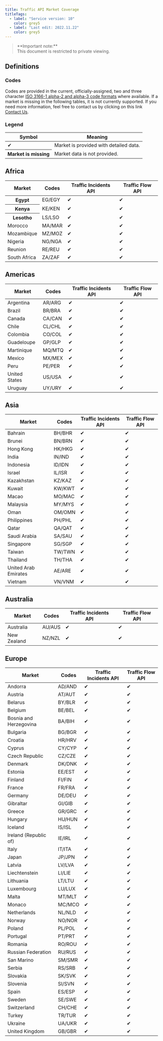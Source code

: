 ```yaml
---
title: Traffic API Market Coverage
titleTags:
  - label: "Service version: 10"
    color: grey5
  - label: "Last edit: 2022.11.22"
    color: grey5
---
```


<Blockquote type="announcement" hasIcon>
   **Important note:** 
  <br />
  This document is restricted to private viewing.
</Blockquote>

## Definitions

### Codes

Codes are provided in the current, officially-assigned, two and three character [ISO 3166-1 alpha-2 and alpha-3 code formats](http://www.statoids.com/wab.html) where available. If a market is missing in the following tables, it is not currently supported. If you need more information, feel free to contact us by clicking on this link [Contact Us](https://developer.tomtom.com/contact).

### Legend

<table>
<thead>
  <tr>
    <th style={{'textAlign':'center'}}>Symbol</th>
    <th>Meaning</th>
  </tr>
</thead>
<tbody>
  <tr>
  <td style={{'textAlign':'center'}}>&#10004;</td>
    <td>Market is provided with detailed data.</td>
  </tr>
  <tr>
    <th style={{'textAlign':'center'}}>Market is missing</th>
    <td>Market data is not provided. </td>
  </tr>
</tbody>
</table>

## Africa

<table>
  <thead>
    <tr>
      <th scope="col">Market</th>
      <th scope="col">Codes</th>
      <th scope="col">Traffic Incidents API</th>
      <th scope="col">Traffic Flow API</th>
    </tr>
  </thead>
  <tbody>
    <tr>
      <th>Egypt</th>
      <td style={{ textAlign: 'center' }}>EG/EGY</td>
      <td style={{ textAlign: 'center' }}>&#10004;</td>
      <td style={{ textAlign: 'center' }}>&#10004;</td>
    </tr>
    <tr>
      <th>Kenya</th>
      <td style={{ textAlign: 'center' }}>KE/KEN</td>
      <td style={{ textAlign: 'center' }}>&#10004;</td>
      <td style={{ textAlign: 'center' }}>&#10004;</td>
    </tr>
    <tr>
      <th>Lesotho</th>
      <td style={{ textAlign: 'center' }}>LS/LSO</td>
      <td style={{ textAlign: 'center' }}>&#10004;</td>
      <td style={{ textAlign: 'center' }}>&#10004;</td>
    </tr>
    <tr>
      <td>Morocco</td>
      <td style={{ textAlign: 'center' }}>MA/MAR</td>
      <td style={{ textAlign: 'center' }}>&#10004;</td>
      <td style={{ textAlign: 'center' }}>&#10004;</td>
    </tr>
    <tr>
      <td>Mozambique</td>
      <td style={{ textAlign: 'center' }}>MZ/MOZ</td>
      <td style={{ textAlign: 'center' }}>&#10004;</td>
      <td style={{ textAlign: 'center' }}>&#10004;</td>
    </tr>
    <tr>
      <td>Nigeria</td>
      <td style={{ textAlign: 'center' }}>NG/NGA</td>
      <td style={{ textAlign: 'center' }}>&#10004;</td>
      <td style={{ textAlign: 'center' }}>&#10004;</td>
    </tr>
    <tr>
      <td>Reunion</td>
      <td style={{ textAlign: 'center' }}>RE/REU</td>
      <td style={{ textAlign: 'center' }}>&#10004;</td>
      <td style={{ textAlign: 'center' }}>&#10004;</td>
    </tr>
    <tr>
      <td>South Africa</td>
      <td style={{ textAlign: 'center' }}>ZA/ZAF</td>
      <td style={{ textAlign: 'center' }}>&#10004;</td>
      <td style={{ textAlign: 'center' }}>&#10004;</td>
    </tr>
  </tbody>
</table>

## Americas

<table>
  <thead>
    <tr>
      <th scope="col">Market</th>
      <th scope="col">Codes</th>
      <th scope="col">Traffic Incidents API</th>
      <th scope="col">Traffic Flow API</th>
    </tr>
  </thead>
  <tbody>
    <tr>
      <td>Argentina</td>
      <td style={{ textAlign: 'center' }}>AR/ARG</td>
      <td style={{ textAlign: 'center' }}>&#10004;</td>
      <td style={{ textAlign: 'center' }}>&#10004;</td>
    </tr>
    <tr>
      <td>Brazil</td>
      <td style={{ textAlign: 'center' }}>BR/BRA</td>
      <td style={{ textAlign: 'center' }}>&#10004;</td>
      <td style={{ textAlign: 'center' }}>&#10004;</td>
    </tr>
    <tr>
      <td>Canada</td>
      <td style={{ textAlign: 'center' }}>CA/CAN</td>
      <td style={{ textAlign: 'center' }}>&#10004;</td>
      <td style={{ textAlign: 'center' }}>&#10004;</td>
    </tr>
    <tr>
      <td>Chile</td>
      <td style={{ textAlign: 'center' }}>CL/CHL</td>
      <td style={{ textAlign: 'center' }}>&#10004;</td>
      <td style={{ textAlign: 'center' }}>&#10004;</td>
    </tr>
    <tr>
      <td>Colombia</td>
      <td style={{ textAlign: 'center' }}>CO/COL</td>
      <td style={{ textAlign: 'center' }}>&#10004;</td>
      <td style={{ textAlign: 'center' }}>&#10004;</td>
    </tr>
    <tr>
      <td>Guadeloupe</td>
      <td style={{ textAlign: 'center' }}>GP/GLP</td>
      <td style={{ textAlign: 'center' }}>&#10004;</td>
      <td style={{ textAlign: 'center' }}>&#10004;</td>
    </tr>
    <tr>
      <td>Martinique</td>
      <td style={{ textAlign: 'center' }}>MQ/MTQ</td>
      <td style={{ textAlign: 'center' }}>&#10004;</td>
      <td style={{ textAlign: 'center' }}>&#10004;</td>
    </tr>
    <tr>
      <td>Mexico</td>
      <td style={{ textAlign: 'center' }}>MX/MEX</td>
      <td style={{ textAlign: 'center' }}>&#10004;</td>
      <td style={{ textAlign: 'center' }}>&#10004;</td>
    </tr>
    <tr>
      <td>Peru</td>
      <td style={{ textAlign: 'center' }}>PE/PER</td>
      <td style={{ textAlign: 'center' }}>&#10004;</td>
      <td style={{ textAlign: 'center' }}>&#10004;</td>
    </tr>
    <tr>
      <td>United States</td>
      <td style={{ textAlign: 'center' }}>US/USA</td>
      <td style={{ textAlign: 'center' }}>&#10004;</td>
      <td style={{ textAlign: 'center' }}>&#10004;</td>
    </tr>
    <tr>
      <td>Uruguay</td>
      <td style={{ textAlign: 'center' }}>UY/URY</td>
      <td style={{ textAlign: 'center' }}>&#10004;</td>
      <td style={{ textAlign: 'center' }}>&#10004;</td>
    </tr>
  </tbody>
</table>  

## Asia

<table>
  <thead>
    <tr>
      <th scope="col">Market</th>
      <th scope="col">Codes</th>
      <th scope="col">Traffic Incidents API</th>
      <th scope="col">Traffic Flow API</th>
    </tr>
  </thead>
  <tbody>
    <tr>
      <td>Bahrain</td>
      <td style={{ textAlign: 'center' }}>BH/BHR</td>
      <td style={{ textAlign: 'center' }}>&#10004;</td>
      <td style={{ textAlign: 'center' }}>&#10004;</td>
    </tr>
    <tr>
      <td>Brunei</td>
      <td style={{ textAlign: 'center' }}>BN/BRN</td>
      <td style={{ textAlign: 'center' }}>&#10004;</td>
      <td style={{ textAlign: 'center' }}>&#10004;</td>
    </tr>
    <tr>
      <td>Hong Kong</td>
      <td style={{ textAlign: 'center' }}>HK/HKG</td>
      <td style={{ textAlign: 'center' }}>&#10004;</td>
      <td style={{ textAlign: 'center' }}>&#10004;</td>
    </tr>
    <tr>
      <td>India</td>
      <td style={{ textAlign: 'center' }}>IN/IND</td>
      <td style={{ textAlign: 'center' }}>&#10004;</td>
      <td style={{ textAlign: 'center' }}>&#10004;</td>
    </tr>
    <tr>
      <td>Indonesia</td>
      <td style={{ textAlign: 'center' }}>ID/IDN</td>
      <td style={{ textAlign: 'center' }}>&#10004;</td>
      <td style={{ textAlign: 'center' }}>&#10004;</td>
    </tr>
    <tr>
      <td>Israel</td>
      <td style={{ textAlign: 'center' }}>IL/ISR</td>
      <td style={{ textAlign: 'center' }}>&#10004;</td>
      <td style={{ textAlign: 'center' }}>&#10004;</td>
    </tr>
    <tr>
      <td>Kazakhstan</td>
      <td style={{ textAlign: 'center' }}>KZ/KAZ</td>
      <td style={{ textAlign: 'center' }}>&#10004;</td>
      <td style={{ textAlign: 'center' }}>&#10004;</td>
    </tr>
    <tr>
      <td>Kuwait</td>
      <td style={{ textAlign: 'center' }}>KW/KWT</td>
      <td style={{ textAlign: 'center' }}>&#10004;</td>
      <td style={{ textAlign: 'center' }}>&#10004;</td>
    </tr>
    <tr>
      <td>Macao</td>
      <td style={{ textAlign: 'center' }}>MO/MAC</td>
      <td style={{ textAlign: 'center' }}>&#10004;</td>
      <td style={{ textAlign: 'center' }}>&#10004;</td>
    </tr>
    <tr>
      <td>Malaysia</td>
      <td style={{ textAlign: 'center' }}>MY/MYS</td>
      <td style={{ textAlign: 'center' }}>&#10004;</td>
      <td style={{ textAlign: 'center' }}>&#10004;</td>
    </tr>
    <tr>
      <td>Oman</td>
      <td style={{ textAlign: 'center' }}>OM/OMN</td>
      <td style={{ textAlign: 'center' }}>&#10004;</td>
      <td style={{ textAlign: 'center' }}>&#10004;</td>
    </tr>
    <tr>
      <td>Philippines</td>
      <td style={{ textAlign: 'center' }}>PH/PHL</td>
      <td style={{ textAlign: 'center' }}>&#10004;</td>
      <td style={{ textAlign: 'center' }}>&#10004;</td>
    </tr>
    <tr>
      <td>Qatar</td>
      <td style={{ textAlign: 'center' }}>QA/QAT</td>
      <td style={{ textAlign: 'center' }}>&#10004;</td>
      <td style={{ textAlign: 'center' }}>&#10004;</td>
    </tr>
    <tr>
      <td>Saudi Arabia</td>
      <td style={{ textAlign: 'center' }}>SA/SAU</td>
      <td style={{ textAlign: 'center' }}>&#10004;</td>
      <td style={{ textAlign: 'center' }}>&#10004;</td>
    </tr>
    <tr>
      <td>Singapore</td>
      <td style={{ textAlign: 'center' }}>SG/SGP</td>
      <td style={{ textAlign: 'center' }}>&#10004;</td>
      <td style={{ textAlign: 'center' }}>&#10004;</td>
    </tr>
    <tr>
      <td>Taiwan</td>
      <td style={{ textAlign: 'center' }}>TW/TWN</td>
      <td style={{ textAlign: 'center' }}>&#10004;</td>
      <td style={{ textAlign: 'center' }}>&#10004;</td>
    </tr>
    <tr>
      <td>Thailand</td>
      <td style={{ textAlign: 'center' }}>TH/THA</td>
      <td style={{ textAlign: 'center' }}>&#10004;</td>
      <td style={{ textAlign: 'center' }}>&#10004;</td>
    </tr>
    <tr>
      <td>United Arab Emirates</td>
      <td style={{ textAlign: 'center' }}>AE/ARE</td>
      <td style={{ textAlign: 'center' }}>&#10004;</td>
      <td style={{ textAlign: 'center' }}>&#10004;</td>
    </tr>
    <tr>
      <td>Vietnam</td>
      <td style={{ textAlign: 'center' }}>VN/VNM</td>
      <td style={{ textAlign: 'center' }}>&#10004;</td>
      <td style={{ textAlign: 'center' }}>&#10004;</td>
    </tr>
  </tbody>
</table>

## Australia

<table>
  <thead>
    <tr>
      <th scope="col">Market</th>
      <th scope="col">Codes</th>
      <th scope="col">Traffic Incidents API</th>
      <th scope="col">Traffic Flow API</th>
    </tr>
  </thead>
  <tbody>
    <tr>
      <td>Australia</td>
      <td style={{ textAlign: 'center' }}>AU/AUS</td>
      <td style={{ textAlign: 'center' }}>&#10004;</td>
      <td style={{ textAlign: 'center' }}>&#10004;</td>
    </tr>
    <tr>
      <td>New Zealand</td>
      <td style={{ textAlign: 'center' }}>NZ/NZL</td>
      <td style={{ textAlign: 'center' }}>&#10004;</td>
      <td style={{ textAlign: 'center' }}>&#10004;</td>
    </tr>
  </tbody>
</table>

## Europe

<table>
  <thead>
    <tr>
      <th scope="col">Market</th>
      <th scope="col">Codes</th>
      <th scope="col">Traffic Incidents API</th>
      <th scope="col">Traffic Flow API</th>
    </tr>
  </thead>
  <tbody>
    <tr>
      <td>Andorra</td>
      <td style={{ textAlign: 'center' }}>AD/AND</td>
      <td style={{ textAlign: 'center' }}>&#10004;</td>
      <td style={{ textAlign: 'center' }}>&#10004;</td>
    </tr>
    <tr>
      <td>Austria</td>
      <td style={{ textAlign: 'center' }}>AT/AUT</td>
      <td style={{ textAlign: 'center' }}>&#10004;</td>
      <td style={{ textAlign: 'center' }}>&#10004;</td>
    </tr>
    <tr>
      <td>Belarus</td>
      <td style={{ textAlign: 'center' }}>BY/BLR</td>
      <td style={{ textAlign: 'center' }}>&#10004;</td>
      <td style={{ textAlign: 'center' }}>&#10004;</td>
    </tr>
    <tr>
      <td>Belgium</td>
      <td style={{ textAlign: 'center' }}>BE/BEL</td>
      <td style={{ textAlign: 'center' }}>&#10004;</td>
      <td style={{ textAlign: 'center' }}>&#10004;</td>
    </tr>
    <tr>
      <td>Bosnia and Herzegovina</td>
      <td style={{ textAlign: 'center' }}>BA/BIH</td>
      <td style={{ textAlign: 'center' }}>&#10004;</td>
      <td style={{ textAlign: 'center' }}>&#10004;</td>
    </tr>
    <tr>
      <td>Bulgaria</td>
      <td style={{ textAlign: 'center' }}>BG/BGR</td>
      <td style={{ textAlign: 'center' }}>&#10004;</td>
      <td style={{ textAlign: 'center' }}>&#10004;</td>
    </tr>
    <tr>
      <td>Croatia</td>
      <td style={{ textAlign: 'center' }}>HR/HRV</td>
      <td style={{ textAlign: 'center' }}>&#10004;</td>
      <td style={{ textAlign: 'center' }}>&#10004;</td>
    </tr>
    <tr>
      <td>Cyprus</td>
      <td style={{ textAlign: 'center' }}>CY/CYP</td>
      <td style={{ textAlign: 'center' }}>&#10004;</td>
      <td style={{ textAlign: 'center' }}>&#10004;</td>
    </tr>
    <tr>
      <td>Czech Republic</td>
      <td style={{ textAlign: 'center' }}>CZ/CZE</td>
      <td style={{ textAlign: 'center' }}>&#10004;</td>
      <td style={{ textAlign: 'center' }}>&#10004;</td>
    </tr>
    <tr>
      <td>Denmark</td>
      <td style={{ textAlign: 'center' }}>DK/DNK</td>
      <td style={{ textAlign: 'center' }}>&#10004;</td>
      <td style={{ textAlign: 'center' }}>&#10004;</td>
    </tr>
    <tr>
      <td>Estonia</td>
      <td style={{ textAlign: 'center' }}>EE/EST</td>
      <td style={{ textAlign: 'center' }}>&#10004;</td>
      <td style={{ textAlign: 'center' }}>&#10004;</td>
    </tr>
    <tr>
      <td>Finland</td>
      <td style={{ textAlign: 'center' }}>FI/FIN</td>
      <td style={{ textAlign: 'center' }}>&#10004;</td>
      <td style={{ textAlign: 'center' }}>&#10004;</td>
    </tr>
    <tr>
      <td>France</td>
      <td style={{ textAlign: 'center' }}>FR/FRA</td>
      <td style={{ textAlign: 'center' }}>&#10004;</td>
      <td style={{ textAlign: 'center' }}>&#10004;</td>
    </tr>
    <tr>
      <td>Germany</td>
      <td style={{ textAlign: 'center' }}>DE/DEU</td>
      <td style={{ textAlign: 'center' }}>&#10004;</td>
      <td style={{ textAlign: 'center' }}>&#10004;</td>
    </tr>
    <tr>
      <td>Gibraltar</td>
      <td style={{ textAlign: 'center' }}>GI/GIB</td>
      <td style={{ textAlign: 'center' }}>&#10004;</td>
      <td style={{ textAlign: 'center' }}>&#10004;</td>
    </tr>
    <tr>
      <td>Greece</td>
      <td style={{ textAlign: 'center' }}>GR/GRC</td>
      <td style={{ textAlign: 'center' }}>&#10004;</td>
      <td style={{ textAlign: 'center' }}>&#10004;</td>
    </tr>
    <tr>
      <td>Hungary</td>
      <td style={{ textAlign: 'center' }}>HU/HUN</td>
      <td style={{ textAlign: 'center' }}>&#10004;</td>
      <td style={{ textAlign: 'center' }}>&#10004;</td>
    </tr>
    <tr>
      <td>Iceland</td>
      <td style={{ textAlign: 'center' }}>IS/ISL</td>
      <td style={{ textAlign: 'center' }}>&#10004;</td>
      <td style={{ textAlign: 'center' }}>&#10004;</td>
    </tr>
    <tr>
      <td>Ireland (Republic of)</td>
      <td style={{ textAlign: 'center' }}>IE/IRL</td>
      <td style={{ textAlign: 'center' }}>&#10004;</td>
      <td style={{ textAlign: 'center' }}>&#10004;</td>
    </tr>
    <tr>
      <td>Italy</td>
      <td style={{ textAlign: 'center' }}>IT/ITA</td>
      <td style={{ textAlign: 'center' }}>&#10004;</td>
      <td style={{ textAlign: 'center' }}>&#10004;</td>
    </tr>
    <tr>
      <td>Japan</td>
      <td style={{ textAlign: 'center' }}>JP/JPN</td>
      <td style={{ textAlign: 'center' }}>&#10004;</td>
      <td style={{ textAlign: 'center' }}>&#10004;</td>
    </tr>
    <tr>
      <td>Latvia</td>
      <td style={{ textAlign: 'center' }}>LV/LVA</td>
      <td style={{ textAlign: 'center' }}>&#10004;</td>
      <td style={{ textAlign: 'center' }}>&#10004;</td>
    </tr>
    <tr>
      <td>Liechtenstein</td>
      <td style={{ textAlign: 'center' }}>LI/LIE</td>
      <td style={{ textAlign: 'center' }}>&#10004;</td>
      <td style={{ textAlign: 'center' }}>&#10004;</td>
    </tr>
    <tr>
      <td>Lithuania</td>
      <td style={{ textAlign: 'center' }}>LT/LTU</td>
      <td style={{ textAlign: 'center' }}>&#10004;</td>
      <td style={{ textAlign: 'center' }}>&#10004;</td>
    </tr>
    <tr>
      <td>Luxembourg</td>
      <td style={{ textAlign: 'center' }}>LU/LUX</td>
      <td style={{ textAlign: 'center' }}>&#10004;</td>
      <td style={{ textAlign: 'center' }}>&#10004;</td>
    </tr>
    <tr>
      <td>Malta</td>
      <td style={{ textAlign: 'center' }}>MT/MLT</td>
      <td style={{ textAlign: 'center' }}>&#10004;</td>
      <td style={{ textAlign: 'center' }}>&#10004;</td>
    </tr>
    <tr>
      <td>Monaco</td>
      <td style={{ textAlign: 'center' }}>MC/MCO</td>
      <td style={{ textAlign: 'center' }}>&#10004;</td>
      <td style={{ textAlign: 'center' }}>&#10004;</td>
    </tr>
    <tr>
      <td>Netherlands</td>
      <td style={{ textAlign: 'center' }}>NL/NLD</td>
      <td style={{ textAlign: 'center' }}>&#10004;</td>
      <td style={{ textAlign: 'center' }}>&#10004;</td>
    </tr>
    <tr>
      <td>Norway</td>
      <td style={{ textAlign: 'center' }}>NO/NOR</td>
      <td style={{ textAlign: 'center' }}>&#10004;</td>
      <td style={{ textAlign: 'center' }}>&#10004;</td>
    </tr>
    <tr>
      <td>Poland</td>
      <td style={{ textAlign: 'center' }}>PL/POL</td>
      <td style={{ textAlign: 'center' }}>&#10004;</td>
      <td style={{ textAlign: 'center' }}>&#10004;</td>
    </tr>
    <tr>
      <td>Portugal</td>
      <td style={{ textAlign: 'center' }}>PT/PRT</td>
      <td style={{ textAlign: 'center' }}>&#10004;</td>
      <td style={{ textAlign: 'center' }}>&#10004;</td>
    </tr>
    <tr>
      <td>Romania</td>
      <td style={{ textAlign: 'center' }}>RO/ROU</td>
      <td style={{ textAlign: 'center' }}>&#10004;</td>
      <td style={{ textAlign: 'center' }}>&#10004;</td>
    </tr>
    <tr>
      <td>Russian Federation</td>
      <td style={{ textAlign: 'center' }}>RU/RUS</td>
      <td style={{ textAlign: 'center' }}>&#10004;</td>
      <td style={{ textAlign: 'center' }}>&#10004;</td>
    </tr>
    <tr>
      <td>San Marino</td>
      <td style={{ textAlign: 'center' }}>SM/SMR</td>
      <td style={{ textAlign: 'center' }}>&#10004;</td>
      <td style={{ textAlign: 'center' }}>&#10004;</td>
    </tr>
    <tr>
      <td>Serbia</td>
      <td style={{ textAlign: 'center' }}>RS/SRB</td>
      <td style={{ textAlign: 'center' }}>&#10004;</td>
      <td style={{ textAlign: 'center' }}>&#10004;</td>
    </tr>
    <tr>
      <td>Slovakia</td>
      <td style={{ textAlign: 'center' }}>SK/SVK</td>
      <td style={{ textAlign: 'center' }}>&#10004;</td>
      <td style={{ textAlign: 'center' }}>&#10004;</td>
    </tr>
    <tr>
      <td>Slovenia</td>
      <td style={{ textAlign: 'center' }}>SI/SVN</td>
      <td style={{ textAlign: 'center' }}>&#10004;</td>
      <td style={{ textAlign: 'center' }}>&#10004;</td>
    </tr>
    <tr>
      <td>Spain</td>
      <td style={{ textAlign: 'center' }}>ES/ESP</td>
      <td style={{ textAlign: 'center' }}>&#10004;</td>
      <td style={{ textAlign: 'center' }}>&#10004;</td>
    </tr>
    <tr>
      <td>Sweden</td>
      <td style={{ textAlign: 'center' }}>SE/SWE</td>
      <td style={{ textAlign: 'center' }}>&#10004;</td>
      <td style={{ textAlign: 'center' }}>&#10004;</td>
    </tr>
    <tr>
      <td>Switzerland</td>
      <td style={{ textAlign: 'center' }}>CH/CHE</td>
      <td style={{ textAlign: 'center' }}>&#10004;</td>
      <td style={{ textAlign: 'center' }}>&#10004;</td>
    </tr>
    <tr>
      <td>Turkey</td>
      <td style={{ textAlign: 'center' }}>TR/TUR</td>
      <td style={{ textAlign: 'center' }}>&#10004;</td>
      <td style={{ textAlign: 'center' }}>&#10004;</td>
    </tr>
    <tr>
      <td>Ukraine</td>
      <td style={{ textAlign: 'center' }}>UA/UKR</td>
      <td style={{ textAlign: 'center' }}>&#10004;</td>
      <td style={{ textAlign: 'center' }}>&#10004;</td>
    </tr>
    <tr>
      <td>United Kingdom</td>
      <td style={{ textAlign: 'center' }}>GB/GBR</td>
      <td style={{ textAlign: 'center' }}>&#10004;</td>
      <td style={{ textAlign: 'center' }}>&#10004;</td>
    </tr>
  </tbody>
</table>  
